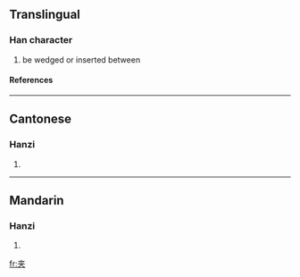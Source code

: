 {{see|夾}}

==Translingual==
===Han character===
{{Han char|rn=37|rad=大|as=03|sn=6|four=|canj=大廿 (KT)}}
# be wedged or inserted between
====References====
{{Han ref|kx=0250.071|hdz=10019.060|uh=5939|ud=22841}}
----
==Cantonese==
===Hanzi===
{{yue-hanzi|jyut=|y=gaap3}}
# {{defn|Cantonese}}
----
==Mandarin==
===Hanzi===
{{cmn-hanzi|tra=夾|pin=[[jiā]] (jia1)|wg=chia<sup>1</sup>}}
# {{defn|Mandarin}}

[[fr:夹]]
